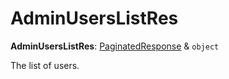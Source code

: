 
# AdminUsersListRes

 **AdminUsersListRes**: [PaginatedResponse](../../interfaces/medusa.PaginatedResponse-1/page.mdx) & `object`

The list of users.
